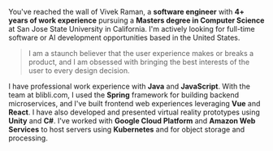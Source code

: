 
You've reached the wall of Vivek Raman, a **software engineer** with **4+ years of work experience** pursuing a **Masters degree in Computer Science** at San Jose State University in California.
I'm actively looking for full-time software or AI development opportunities based in the United States.
> I am a staunch believer that the user experience makes or breaks a product, and I am obsessed with bringing the best interests of the user to every design decision.

<TechTable />

I have professional work experience with <TechLogo name="java" followColorScheme /> **Java** and <TechLogo name="javascript" /> **JavaScript**.
With the team at blibli.com, I used the <TechLogo name="spring" followColorScheme /> **Spring** framework for building backend microservices, and I've built frontend web experiences leveraging <TechLogo name="vuejs" followColorScheme /> **Vue** and <TechLogo name="react" followColorScheme /> **React**.
I have also developed and presented virtual reality prototypes using <TechLogo name="unity" followColorScheme /> **Unity** and <TechLogo name="cs" /> **C#**.
I've worked with <TechLogo name="gcp" followColorScheme /> **Google Cloud Platform** and <TechLogo name="aws" followColorScheme /> **Amazon Web Services** to host servers using <TechLogo name="kubernetes" /> **Kubernetes** and for object storage and processing.
